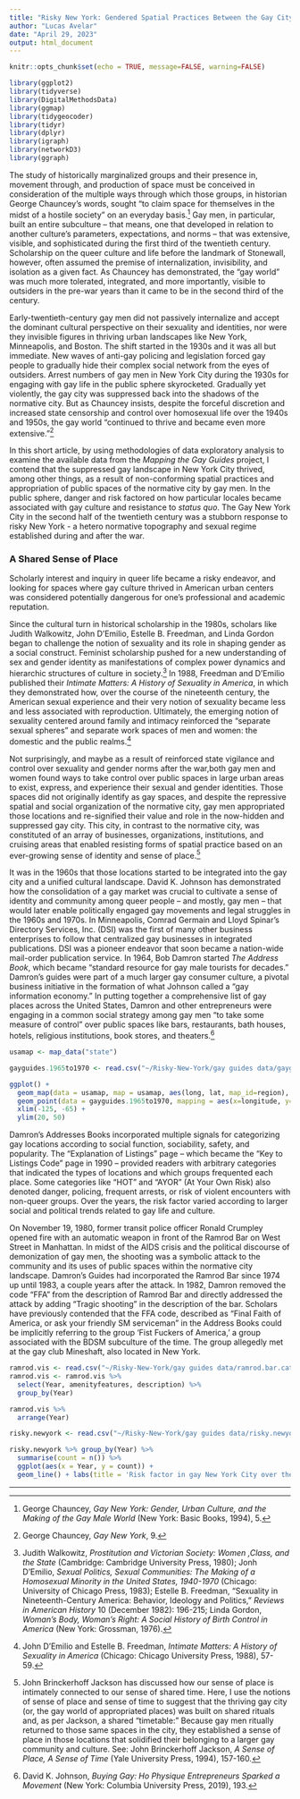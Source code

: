 ```yaml
---
title: "Risky New York: Gendered Spatial Practices Between the Gay City and the Normative City, 1965-1996"
author: "Lucas Avelar"
date: "April 29, 2023"
output: html_document
---
```

```r
knitr::opts_chunk$set(echo = TRUE, message=FALSE, warning=FALSE)

library(ggplot2) 
library(tidyverse)
library(DigitalMethodsData)
library(ggmap)
library(tidygeocoder)
library(tidyr)
library(dplyr)
library(igraph)
library(networkD3)
library(ggraph)
```

The study of historically marginalized groups and their presence in, movement through, and production of space must be conceived in consideration of the multiple ways through which those groups, in historian George Chauncey's words, sought "to claim space for themselves in the midst of a hostile society" on an everyday basis.[^1] Gay men, in particular, built an entire subculture -- that means, one that developed in relation to another culture's parameters, expectations, and norms -- that was extensive, visible, and sophisticated during the first third of the twentieth century. Scholarship on the queer culture and life before the landmark of Stonewall, however, often assumed the premise of internalization, invisibility, and isolation as a given fact. As Chauncey has demonstrated, the "gay world" was much more tolerated, integrated, and more importantly, visible to outsiders in the pre-war years than it came to be in the second third of the century.

Early-twentieth-century gay men did not passively internalize and accept the dominant cultural perspective on their sexuality and identities, nor were they invisible figures in thriving urban landscapes like New York, Minneapolis, and Boston. The shift started in the 1930s and it was all but immediate. New waves of anti-gay policing and legislation forced gay people to gradually hide their complex social network from the eyes of outsiders. Arrest numbers of gay men in New York City during the 1930s for engaging with gay life in the public sphere skyrocketed. Gradually yet violently, the gay city was suppressed back into the shadows of the normative city. But as Chauncey insists, despite the forceful discretion and increased state censorship and control over homosexual life over the 1940s and 1950s, the gay world "continued to thrive and became even more extensive."[^2] 

In this short article, by  using methodologies of data exploratory analysis to examine the available data from the <i>Mapping the Gay Guides</i> project, I contend that the suppressed gay landscape in New York City thrived, among other things, as a result of non-conforming spatial practices and appropriation of public spaces of the normative city by gay men. In the public sphere, danger and risk factored on how particular locales became associated with gay culture and resistance to <i>status quo</i>. The Gay New York City in the second half of the twentieth century was a stubborn response to risky New York - a hetero normative topography and sexual regime established during and after the war.

<h3> A Shared Sense of Place </h3>

Scholarly interest and inquiry in queer life became a risky endeavor, and looking for spaces where gay culture thrived in American urban centers was considered potentially dangerous for one's professional and academic reputation.

Since the cultural turn in historical scholarship in the 1980s, scholars like Judith Walkowitz, John D'Emilio, Estelle B. Freedman, and Linda Gordon began to challenge the notion of sexuality and its role in shaping gender as a social construct. Feminist scholarship pushed for a new understanding of sex and gender identity as manifestations of complex power dynamics and hierarchic structures of culture in society.[^3] In 1988, Freedman and D'Emilio published their <i>Intimate Matters: A History of Sexuality in America</i>, in which they demonstrated how, over the course of the nineteenth century, the American sexual experience and their very notion of sexuality became less and less associated with reproduction. Ultimately, the emerging notion of sexuality centered around family and intimacy reinforced the "separate sexual spheres" and separate work spaces of men and women: the domestic and the public realms.[^4]

Not surprisingly, and maybe as a result of reinforced state vigilance and control over sexuality and gender norms after the war,both gay men and women found ways to take control over public spaces in large urban areas to exist, express, and experience their sexual and gender identities. Those spaces did not originally identify as gay spaces, and despite the repressive spatial and social organization of the normative city, gay men appropriated those locations and re-signified their value and role in the now-hidden and suppressed gay city. This city, in contrast to the normative city, was constituted of an array of businesses, organizations, institutions, and cruising areas that enabled resisting forms of spatial practice based on an ever-growing sense of identity and sense of place.[^5]

It was in the 1960s that those locations started to be integrated into the gay city and a unified cultural landscape. David K. Johnson has demonstrated how the consolidation of a gay market was crucial to cultivate a sense of identity and community among queer people -- and mostly, gay men -- that would later enable politically engaged gay movements and legal struggles in the 1960s and 1970s. In Minneapolis, Comrad Germain and Lloyd Spinar's Directory Services, Inc. (DSI) was the first of many other business enterprises to follow that centralized gay businesses in integrated publications. DSI was a pioneer endeavor that soon became a nation-wide mail-order publication service. In 1964, Bob Damron started <i>The Address Book</i>, which became "standard resource for gay male tourists for decades." Damron's guides were part of a much larger gay consumer culture, a pivotal business initiative in the formation of what Johnson called a "gay information economy." In putting together a comprehensive list of gay places across the United States, Damron and other entrepreneurs were engaging in a common social strategy among gay men "to take some measure of control" over public spaces like bars, restaurants, bath houses, hotels, religious institutions, book stores, and theaters.[^6]

```r
usamap <- map_data("state")

gayguides.1965to1970 <- read.csv("~/Risky-New-York/gay guides data/gayguides.1965to1970.csv")

ggplot() + 
  geom_map(data = usamap, map = usamap, aes(long, lat, map_id=region), fill = "pink", linewidth = 0.5, colour = "black") +
  geom_point(data = gayguides.1965to1970, mapping = aes(x=longitude, y=latitude), colour = "blue") + labs(title = "Gay locations between 1965 and 1970 in the Contiguous United States") +
  xlim(-125, -65) +
  ylim(20, 50)
```
Damron's Addresses Books incorporated multiple signals for categorizing gay locations according to social function, sociability, safety, and popularity. The "Explanation of Listings" page -- which became the "Key to Listings Code" page in 1990 -- provided readers with arbitrary categories that indicated the types of locations and which groups frequented each place. Some categories like "HOT" and "AYOR" (At Your Own Risk) also denoted danger, policing, frequent arrests, or risk of violent encounters with non-queer groups. Over the years, the risk factor varied according to larger social and political trends related to gay life and culture. 

On November 19, 1980, former transit police officer Ronald Crumpley opened fire with an automatic weapon in front of the Ramrod Bar on West Street in Manhattan. In midst of the AIDS crisis and the political discourse of demonization of gay men, the shooting was a symbolic attack to the community and its uses of public spaces within the normative city landscape. Damron's Guides had incorporated the Ramrod Bar since 1974 up until 1983, a couple years after the attack. In 1982, Damron removed the code "FFA" from the description of Ramrod Bar and directly addressed the attack by adding "Tragic shooting" in the description of the bar. Scholars have previously contended that the FFA code, described as "Final Faith of America, or ask your friendly SM serviceman" in the Address Books could be implicitly referring to the group ‘Fist Fuckers of America,’ a group associated with the BDSM subculture of the time. The group allegedly met at the gay club Mineshaft, also located in New York.

```r
ramrod.vis <- read.csv("~/Risky-New-York/gay guides data/ramrod.bar.categories.csv") 
ramrod.vis <- ramrod.vis %>% 
  select(Year, amenityfeatures, description) %>% 
  group_by(Year)

ramrod.vis %>%
  arrange(Year)
```


```r
risky.newyork <- read.csv("~/Risky-New-York/gay guides data/risky.newyork.csv")

risky.newyork %>% group_by(Year) %>%
  summarise(count = n()) %>% 
  ggplot(aes(x = Year, y = count)) +
  geom_line() + labs(title = 'Risk factor in gay New York City over the years', x = 'Year', y = 'Risky Locations')
```


---
[^1]: George Chauncey, <i> Gay New York: Gender, Urban Culture, and the Making of the Gay Male World </i> (New York: Basic Books, 1994), 5.
[^2]: George Chauncey, <i> Gay New York</i>, 9.
[^3]: Judith Walkowitz, <i> Prostitution and Victorian Society: Women ,Class, and the State</i> (Cambridge: Cambridge University Press, 1980); Jonh D'Emilio, <i> Sexual Politics, Sexual Communities: The Making of a Homosexual Minority in the United States, 1940-1970</i> (Chicago: University of Chicago Press, 1983); Estelle B. Freedman, "Sexuality in Nineteenth-Century America: Behavior, Ideology and Politics," <i> Reviews in American History</i> 10 (December 1982): 196-215; Linda Gordon, <i> Woman's Body, Woman's Right: A Social History of Birth Control in America</i> (New York: Grossman, 1976).
[^4]: John D'Emilio and Estelle B. Freedman, <i>Intimate Matters: A History of Sexuality in America</i> (Chicago: Chicago University Press, 1988), 57-59.
[^5]: John Brinckerhoff Jackson has discussed how our sense of place is intimately connected to our sense of shared time. Here, I use the notions of sense of place and sense of time to suggest that the thriving gay city (or, the gay world of appropriated places) was built on shared rituals and, as per Jackson, a shared "timetable:" Because gay men ritually returned to those same spaces in the city, they established a sense of place in those locations that solidified their belonging to a larger gay community and culture. See: John Brinckerhoff Jackson, <i>A Sense of Place, A Sense of Time</i> (Yale University Press, 1994), 157-160.
[^6]: David K. Johnson, <i> Buying Gay: Ho Physique Entrepreneurs Sparked a Movement</i> (New York: Columbia University Press, 2019), 193.